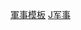 {{template category
| description = 本分類收錄與[[軍事|軍事]]相關的[[Wikipedia:信息框模板|信息框模板]]。
}}

[[Category:軍事模板|]]
[[Category:社會和社會科學信息框模板|J军事]]